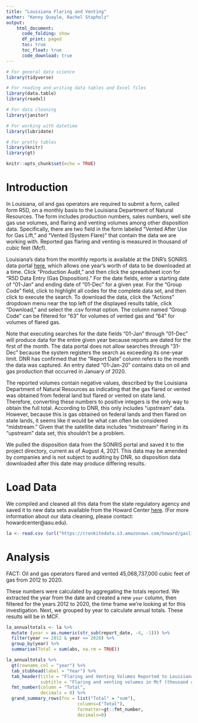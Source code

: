 ```yaml
---
title: "Louisiana Flaring and Venting"
author: "Kenny Quayle, Rachel Stapholz"
output:
    html_document:
      code_folding: show
      df_print: paged
      toc: true
      toc_float: true
      code_download: true
---
```


```r


# For general data science
library(tidyverse)

# For reading and writing data tables and Excel files
library(data.table)
library(readxl)

# For data cleaning
library(janitor)

# For working with datetime
library(lubridate)

# For pretty tables
library(knitr)
library(gt)

knitr::opts_chunk$set(echo = TRUE)

```

# Introduction

In Louisiana, oil and gas operators are required to submit a form, called form R5D, on a monthly basis to the Louisiana Department of Natural Resources. The form includes production numbers, sales numbers, well site gas use volumes, and flaring and venting volumes among other disposition data. Specifically, there are two field in the form labeled "Vented After Use for Gas Lift," and "Vented (System Flare)" that contain the data we are working with. Reported gas flaring and venting is measured in thousand of cubic feet (Mcf).

Louisiana's data from the monthly reports is available at the DNR’s SONRIS data portal [here](https://sonlite.dnr.state.la.us/pls/apex/f?p=108:2:23507633725345), which allows one year’s worth of data to be downloaded at a time. Click “Production Audit,” and then click the spreadsheet icon for “R5D Data Entry (Gas Disposition).” For the date fields, enter a starting date of “01-Jan” and ending date of “01-Dec” for a given year. For the “Group Code” field, click to highlight all codes for the complete data set, and then click to execute the search. To download the data, click the “Actions” dropdown menu near the top left of the displayed results table, click “Download,” and select the .csv format option. The column named “Group Code” can be filtered for “63” for volumes of vented gas and “64” for volumes of flared gas. 

Note that executing searches for the date fields “01-Jan” through “01-Dec” will produce data for the entire given year because reports are dated for the first of the month. The data portal does not allow searches through “31-Dec” because the system registers the search as exceeding its one-year limit. DNR has confirmed that the “Report Date” column refers to the month the data was captured. An entry dated “01-Jan-20” contains data on oil and gas production that occurred in January of 2020. 

The reported volumes contain negative values, described by the Louisiana Department of Natural Resources as indicating that the gas flared or vented was obtained from federal land but flared or vented on state land. Therefore, converting these numbers to positive integers is the only way to obtain the full total. According to DNR, this only includes "upstream" data. However, because this is gas obtained on federal lands and then flared on state lands, it seems like it would be what can often be considered "midstream." Given that the satellite data includes "midstream" flaring in its "upstream" data set, this shouldn't be a problem.

We pulled the disposition data from the SONRIS portal and saved it to the project directory, current as of August 4, 2021. This data may be amended by companies and is not subject to auditing by DNR, so disposition data downloaded after this date may produce differing results.

# Load Data

We compiled and cleaned all this data from the state regulatory agency and saved it to new data sets available from the Howard Center [here](https://cronkitedata.s3.amazonaws.com/howard/gaslit/la_flaring_and_venting.csv). (For more information about our data cleaning, please contact: howardcenter@asu.edu).  

```r

la <- read.csv (url("https://cronkitedata.s3.amazonaws.com/howard/gaslit/la_flaring_and_venting.csv"))

```


# Analysis

FACT: Oil and gas operators flared and vented 45,068,737,000 cubic feet of gas from 2012 to 2020.


These numbers were calculated by aggregating the totals reported. We extracted the year from the date and created a new `year` column, then filtered for the years 2012 to 2020, the time frame we're looking at for this investigation. Next, we grouped by year to calculate annual totals. These results will be in MCF.

```r

la_annualtotals <- la %>%
  mutate (year = as.numeric(str_sub(report_date, -4, -1))) %>%
  filter(year >= 2012 & year <= 2020) %>%
  group_by(year) %>%
  summarise(Total = sum(abs, na.rm = TRUE))

la_annualtotals %>%
  gt(rowname_col = "year") %>%
  tab_stubhead(label = "Year") %>%
  tab_header(title = "Flaring and Venting Volumes Reported to Louisiana DNR",
             subtitle = "Flaring and venting volumes in Mcf (thousand cubic feet)") %>%
  fmt_number(column = "Total",
             decimals = 0) %>%
  grand_summary_rows(fns = list("Total" = "sum"), 
                           columns=("Total"), 
                           formatter=gt::fmt_number, 
                           decimals=0)


```
